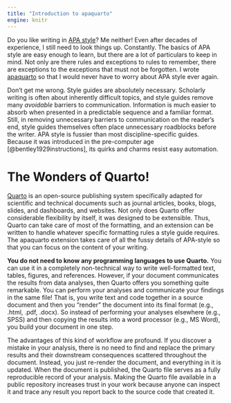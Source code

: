 ```yaml
---
title: "Introduction to apaquarto"
engine: knitr
---
```


Do you like writing in [APA style](https://apastyle.apa.org/)? Me neither! Even after decades of experience, I still need to look things up. Constantly. The basics of APA style are easy enough to learn, but there are a lot of particulars to keep in mind. Not only are there rules and exceptions to rules to remember, there are exceptions to the exceptions that must not be forgotten. I wrote [apaquarto](https://github.com/wjschne/apaquarto) so that I would never have to worry about APA style ever again.

Don't get me wrong. Style guides are absolutely necessary. Scholarly writing is often about inherently difficult topics, and style guides remove many *avoidable* barriers to communication. Information is much easier to absorb when presented in a predictable sequence and a familiar format. Still, in removing unnecessary barriers to communication on the reader's end, style guides themselves often place unnecessary roadblocks before the writer. APA style is fussier than most discipline-specific guides. Because it was introduced in the pre-computer age [@bentley1929instructions], its quirks and charms resist easy automation. 

# The Wonders of Quarto!

[Quarto](https://quarto.org/) is an open-source publishing system specifically adapted for scientific and technical documents such as journal articles, books, blogs, slides, and dashboards, and websites. Not only does Quarto offer considerable flexibility by itself, it was designed to be extensible. Thus, Quarto can take care of most of the formatting, and an extension can be written to handle whatever specific formatting rules a style guide requires. The apaquarto extension takes care of all the fussy details of APA-style so that you can focus on the content of your writing.

**You do not need to know any programming languages to use Quarto.** You can use it in a completely non-technical way to write well-formatted text, tables, figures, and references. However, if your document communicates the results from data analyses, then Quarto offers you something quite remarkable. You can perform your analyses and communicate your findings in the same file! That is, you write text and code together in a source document and then you "render" the document into its final format (e.g., .html, .pdf, .docx). So instead of performing your analyses elsewhere (e.g., SPSS) and then copying the results into a word processor (e.g., MS Word), you build your document in one step. 

The advantages of this kind of workflow are profound. If you discover a mistake in your analysis, there is no need to find and replace the primary results and their downstream consequences scattered throughout the document. Instead, you just re-render the document, and everything in it is updated. When the document is published, the Quarto file serves as a fully reproducible record of your analysis. Making the Quarto file available in a public repository increases trust in your work because anyone can inspect it and trace any result you report back to the source code that created it. 